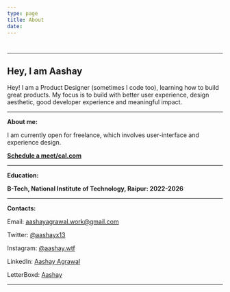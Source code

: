 ```yaml
---
type: page
title: About
date: 
---
```


# 
---

<div>
<h2> Hey, I am Aashay</h2>

<p>Hey! I am a Product Designer (sometimes I code too), learning how to build great
  products. My focus is to build with better user experience, design aesthetic,
  good developer experience and meaningful impact.</p>

</div>

---
**About me:**


I am currently open for freelance, which involves user-interface and experience design.

[**Schedule a meet/cal.com**](https://cal.com/aashay-agrawal)




---
**Education:**

**B-Tech, National Institute of Technology, Raipur: 2022-2026** 

---
**Contacts:**

Email: aashayagrawal.work@gmail.com

Twitter: [@aashayx13](https://twitter.com/aashayx13)

Instagram: [@aashay.wtf](https://instagram.com/aashay.wtf)

LinkedIn: [Aashay Agrawal](https://www.linkedin.com/in/aashayagrawal/)

LetterBoxd: [Aashay](https://letterboxd.com/aashay13/)


---
